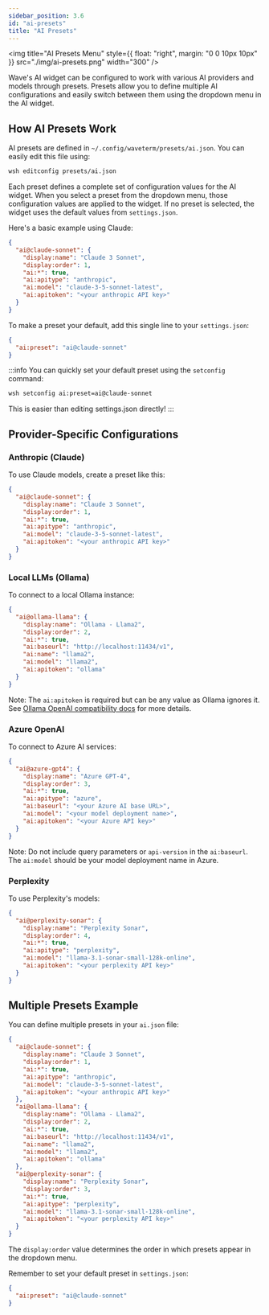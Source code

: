 ```yaml
---
sidebar_position: 3.6
id: "ai-presets"
title: "AI Presets"
---
```


<img
  title="AI Presets Menu"
  style={{ float: "right", margin: "0 0 10px 10px" }}
  src="./img/ai-presets.png"
  width="300"
/>

Wave's AI widget can be configured to work with various AI providers and models through presets. Presets allow you to define multiple AI configurations and easily switch between them using the dropdown menu in the AI widget.

## How AI Presets Work

AI presets are defined in `~/.config/waveterm/presets/ai.json`. You can easily edit this file using:

```bash
wsh editconfig presets/ai.json
```

Each preset defines a complete set of configuration values for the AI widget. When you select a preset from the dropdown menu, those configuration values are applied to the widget. If no preset is selected, the widget uses the default values from `settings.json`.

Here's a basic example using Claude:

```json
{
  "ai@claude-sonnet": {
    "display:name": "Claude 3 Sonnet",
    "display:order": 1,
    "ai:*": true,
    "ai:apitype": "anthropic",
    "ai:model": "claude-3-5-sonnet-latest",
    "ai:apitoken": "<your anthropic API key>"
  }
}
```

To make a preset your default, add this single line to your `settings.json`:

```json
{
  "ai:preset": "ai@claude-sonnet"
}
```

:::info
You can quickly set your default preset using the `setconfig` command:

```bash
wsh setconfig ai:preset=ai@claude-sonnet
```

This is easier than editing settings.json directly!
:::

## Provider-Specific Configurations

### Anthropic (Claude)

To use Claude models, create a preset like this:

```json
{
  "ai@claude-sonnet": {
    "display:name": "Claude 3 Sonnet",
    "display:order": 1,
    "ai:*": true,
    "ai:apitype": "anthropic",
    "ai:model": "claude-3-5-sonnet-latest",
    "ai:apitoken": "<your anthropic API key>"
  }
}
```

### Local LLMs (Ollama)

To connect to a local Ollama instance:

```json
{
  "ai@ollama-llama": {
    "display:name": "Ollama - Llama2",
    "display:order": 2,
    "ai:*": true,
    "ai:baseurl": "http://localhost:11434/v1",
    "ai:name": "llama2",
    "ai:model": "llama2",
    "ai:apitoken": "ollama"
  }
}
```

Note: The `ai:apitoken` is required but can be any value as Ollama ignores it. See [Ollama OpenAI compatibility docs](https://github.com/ollama/ollama/blob/main/docs/openai.md) for more details.

### Azure OpenAI

To connect to Azure AI services:

```json
{
  "ai@azure-gpt4": {
    "display:name": "Azure GPT-4",
    "display:order": 3,
    "ai:*": true,
    "ai:apitype": "azure",
    "ai:baseurl": "<your Azure AI base URL>",
    "ai:model": "<your model deployment name>",
    "ai:apitoken": "<your Azure API key>"
  }
}
```

Note: Do not include query parameters or `api-version` in the `ai:baseurl`. The `ai:model` should be your model deployment name in Azure.

### Perplexity

To use Perplexity's models:

```json
{
  "ai@perplexity-sonar": {
    "display:name": "Perplexity Sonar",
    "display:order": 4,
    "ai:*": true,
    "ai:apitype": "perplexity",
    "ai:model": "llama-3.1-sonar-small-128k-online",
    "ai:apitoken": "<your perplexity API key>"
  }
}
```

## Multiple Presets Example

You can define multiple presets in your `ai.json` file:

```json
{
  "ai@claude-sonnet": {
    "display:name": "Claude 3 Sonnet",
    "display:order": 1,
    "ai:*": true,
    "ai:apitype": "anthropic",
    "ai:model": "claude-3-5-sonnet-latest",
    "ai:apitoken": "<your anthropic API key>"
  },
  "ai@ollama-llama": {
    "display:name": "Ollama - Llama2",
    "display:order": 2,
    "ai:*": true,
    "ai:baseurl": "http://localhost:11434/v1",
    "ai:name": "llama2",
    "ai:model": "llama2",
    "ai:apitoken": "ollama"
  },
  "ai@perplexity-sonar": {
    "display:name": "Perplexity Sonar",
    "display:order": 3,
    "ai:*": true,
    "ai:apitype": "perplexity",
    "ai:model": "llama-3.1-sonar-small-128k-online",
    "ai:apitoken": "<your perplexity API key>"
  }
}
```

The `display:order` value determines the order in which presets appear in the dropdown menu.

Remember to set your default preset in `settings.json`:

```json
{
  "ai:preset": "ai@claude-sonnet"
}
```
